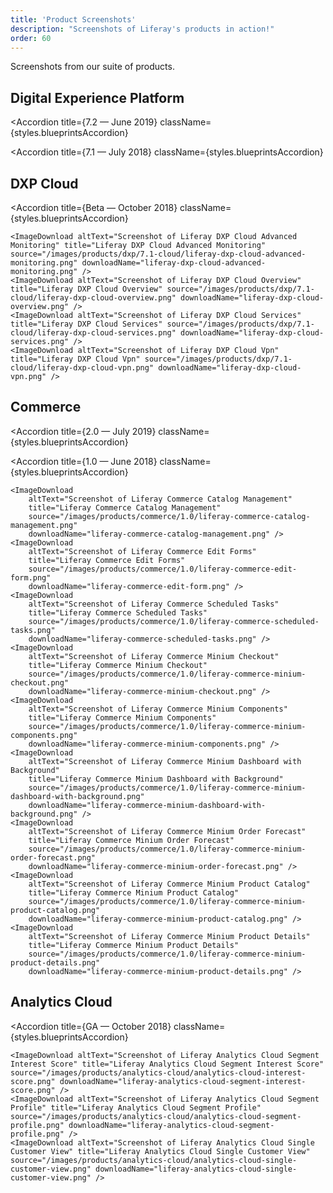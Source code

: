 ```yaml
---
title: 'Product Screenshots'
description: "Screenshots of Liferay's products in action!"
order: 60
---
```



Screenshots from our suite of products.

## Digital Experience Platform
<Accordion
	title={<Heading level={3}>7.2 — June 2019</Heading>}
	className={styles.blueprintsAccordion}
>
<ImageDownload 
    altText="Collaboration Social Blogs" 
    title="Collaboration Social Blogs" 
    source="/images/products/dxp/7.2/collaboration_social_blogs.png" 
    downloadName="collaboration_social_blogs.png" 
    />
<ImageDownload 
    altText="Collaboration Social Message Boards" 
    title="Collaboration Social Message Boards" 
    source="/images/products/dxp/7.2/collaboration_social_message_boards.png" 
    downloadName="collaboration_social_message_boards.png" 
    />
<ImageDownload 
    altText="Connected Experiences Travel Blog" 
    title="Connected Experiences Travel Blog" 
    source="/images/products/dxp/7.2/connected_experiences_travel_blog.jpg" 
    downloadName="connected_experiences_travel_blog.jpg" 
    />
<ImageDownload 
    altText="Connected Systems Site Administration" 
    title="Connected Systems Site Administration" 
    source="/images/products/dxp/7.2/connected_systems_site_administration.png" 
    downloadName="connected_systems_site_administration.png" 
    />
<ImageDownload 
    altText="Content Management Content Sets" 
    title="Content Management Content Sets" 
    source="/images/products/dxp/7.2/content_management_content_sets.png" 
    downloadName="content_management_content_sets.png" 
    />
<ImageDownload 
    altText="Content Management Enterprise Dam" 
    title="Content Management Enterprise Dam" 
    source="/images/products/dxp/7.2/content_management_enterprise_DAM.png" 
    downloadName="content_management_enterprise_DAM.png" 
    />
<ImageDownload 
    altText="Content Management Structured Content" 
    title="Content Management Structured Content" 
    source="/images/products/dxp/7.2/content_management_structured_content.png" 
    downloadName="content_management_structured_content.png" 
    />
<ImageDownload 
    altText="Experience Management Fragments" 
    title="Experience Management Fragments" 
    source="/images/products/dxp/7.2/experience_management_fragments.png" 
    downloadName="experience_management_fragments.png" 
    />
<ImageDownload 
    altText="Extend Digital Transformation Beyond Marketing" 
    title="Extend Digital Transformation Beyond Marketing" 
    source="/images/products/dxp/7.2/extend_digital_transformation_beyond_marketing.png" 
    downloadName="extend_digital_transformation_beyond_marketing.png" 
    />
<ImageDownload 
    altText="Forms Data Provider" 
    title="Forms Data Provider" 
    source="/images/products/dxp/7.2/forms_data_provider.png" 
    downloadName="forms_data_provider.png" 
    />
<ImageDownload 
    altText="Forms Forms Structure" 
    title="Forms Forms Structure" 
    source="/images/products/dxp/7.2/forms_forms_structure.png" 
    downloadName="forms_forms_structure.png" 
    />
<ImageDownload 
    altText="Forms Multi Language Support" 
    title="Forms Multi Language Support" 
    source="/images/products/dxp/7.2/forms_multi_language_support.png" 
    downloadName="forms_multi_language_support.png" 
    />
<ImageDownload 
    altText="Forms Workflow" 
    title="Forms Workflow" 
    source="/images/products/dxp/7.2/forms_workflow.png" 
    downloadName="forms_workflow.png" 
    />
<ImageDownload 
    altText="Identity Management Personal Data Erasure" 
    title="Identity Management Personal Data Erasure" 
    source="/images/products/dxp/7.2/identity_management_personal_data_erasure.png" 
    downloadName="identity_management_personal_data_erasure.png" 
    />
<ImageDownload 
    altText="Identity Management Service Access Policies" 
    title="Identity Management Service Access Policies" 
    source="/images/products/dxp/7.2/identity_management_service_access_policies.png" 
    downloadName="identity_management_service_access_policies.png" 
    />
<ImageDownload 
    altText="Identity Management Site Roles" 
    title="Identity Management Site Roles" 
    source="/images/products/dxp/7.2/identity_management_site_roles.png" 
    downloadName="identity_management_site_roles.png" 
    />
<ImageDownload 
    altText="Personalize Experiences Travel Blog Site" 
    title="Personalize Experiences Travel Blog Site" 
    source="/images/products/dxp/7.2/personalize_experiences_travel_blog_site.jpg" 
    downloadName="personalize_experiences_travel_blog_site.jpg" 
    />
<ImageDownload 
    altText="Personalize Experiences Travel Blog Site 2" 
    title="Personalize Experiences Travel Blog Site 2" 
    source="/images/products/dxp/7.2/personalize_experiences_travel_blog_site_2.jpg" 
    downloadName="personalize_experiences_travel_blog_site_2.jpg" 
    />
<ImageDownload 
    altText="Platform Services Custom Fields" 
    title="Platform Services Custom Fields" 
    source="/images/products/dxp/7.2/platform_services_custom_fields.png" 
    downloadName="platform_services_custom_fields.png" 
    />
<ImageDownload 
    altText="Platform Services Search Administration" 
    title="Platform Services Search Administration" 
    source="/images/products/dxp/7.2/platform_services_search_administration.png" 
    downloadName="platform_services_search_administration.png" 
    />
<ImageDownload 
    altText="Platform Services Server Administration" 
    title="Platform Services Server Administration" 
    source="/images/products/dxp/7.2/platform_services_server_administration.png" 
    downloadName="platform_services_server_administration.png" 
    />
<ImageDownload 
    altText="Platform Services Site Administration" 
    title="Platform Services Site Administration" 
    source="/images/products/dxp/7.2/platform_services_site_administration.png" 
    downloadName="platform_services_site_administration.png" 
    />
<ImageDownload 
    altText="Segmentation Experiences" 
    title="Segmentation Experiences" 
    source="/images/products/dxp/7.2/segmentation_experiences.jpg" 
    downloadName="segmentation_experiences.jpg" 
    />
<ImageDownload 
    altText="Segmentation Rule Builder" 
    title="Segmentation Rule Builder" 
    source="/images/products/dxp/7.2/segmentation_rule_builder.png" 
    downloadName="segmentation_rule_builder.png" 
    />
</Accordion>
<Accordion
title={<Heading level={3}>7.1 — July 2018</Heading>}
className={styles.blueprintsAccordion}
>
<ImageDownload 
    altText="Screenshot of Liferay DXP Collaboration" 
    title="Liferay DXP Collaboration" 
    source="/images/products/dxp/7.1/liferay-dxp-collaboration.jpg" 
    downloadName="liferay-dxp-collaboration.jpg" 
    />
<ImageDownload 
    altText="Screenshot of Liferay DXP Content Management" 
    title="Liferay DXP Content Management" 
    source="/images/products/dxp/7.1/liferay-dxp-content-management.jpg" 
    downloadName="liferay-dxp-content-management.jpg" 
    />
<ImageDownload 
    altText="Screenshot of Liferay DXP Dam Efss" 
    title="Liferay DXP Dam Efss" 
    source="/images/products/dxp/7.1/liferay-dxp-dam-efss.jpg" 
    downloadName="liferay-dxp-dam-efss.jpg" 
    />
<ImageDownload 
    altText="Screenshot of Liferay DXP Developer Tools" 
    title="Liferay DXP Developer Tools" 
    source="/images/products/dxp/7.1/liferay-dxp-developer-tools.jpg" 
    downloadName="liferay-dxp-developer-tools.jpg" 
    />
<ImageDownload 
    altText="Screenshot of Liferay DXP Forms Business Automation" 
    title="Liferay DXP Forms Business Automation" 
    source="/images/products/dxp/7.1/liferay-dxp-forms-business-automation.png" 
    downloadName="liferay-dxp-forms-business-automation.png" 
    />
<ImageDownload 
    altText="Screenshot of Liferay DXP Horizontal Portal" 
    title="Liferay DXP Horizontal Portal" 
    source="/images/products/dxp/7.1/liferay-dxp-horizontal-portal.jpg" 
    downloadName="liferay-dxp-horizontal-portal.jpg" 
    />
<ImageDownload 
    altText="Screenshot of Liferay DXP Mobile Experience" 
    title="Liferay DXP Mobile Experience" 
    source="/images/products/dxp/7.1/liferay-dxp-mobile-experience.png" 
    downloadName="liferay-dxp-mobile-experience.png" 
    />
</Accordion>

## DXP Cloud
<Accordion
	title={<Heading level={3}>Beta — October 2018</Heading>}
	className={styles.blueprintsAccordion}
>
    <ImageDownload altText="Screenshot of Liferay DXP Cloud Advanced Monitoring" title="Liferay DXP Cloud Advanced Monitoring" source="/images/products/dxp/7.1-cloud/liferay-dxp-cloud-advanced-monitoring.png" downloadName="liferay-dxp-cloud-advanced-monitoring.png" />
    <ImageDownload altText="Screenshot of Liferay DXP Cloud Overview" title="Liferay DXP Cloud Overview" source="/images/products/dxp/7.1-cloud/liferay-dxp-cloud-overview.png" downloadName="liferay-dxp-cloud-overview.png" />
    <ImageDownload altText="Screenshot of Liferay DXP Cloud Services" title="Liferay DXP Cloud Services" source="/images/products/dxp/7.1-cloud/liferay-dxp-cloud-services.png" downloadName="liferay-dxp-cloud-services.png" />
    <ImageDownload altText="Screenshot of Liferay DXP Cloud Vpn" title="Liferay DXP Cloud Vpn" source="/images/products/dxp/7.1-cloud/liferay-dxp-cloud-vpn.png" downloadName="liferay-dxp-cloud-vpn.png" />
</Accordion>

## Commerce
<Accordion
	title={<Heading level={3}>2.0 — July 2019</Heading>}
	className={styles.blueprintsAccordion}
>

<ImageDownload
    altText="Screenshot of Catalog And Product Browsing"
    title="Catalog And Product Browsing"
    source="/images/products/commerce/2.0/catalog-and-product-browsing.png"
    downloadName="liferay-commerce-Catalog And Product Browsing.png" />

<ImageDownload
    altText="Screenshot of Catalog Management"
    title="Catalog Management"
    source="/images/products/commerce/2.0/catalog-management.png"
    downloadName="liferay-commerce-Catalog Management.png" />

<ImageDownload
    altText="Screenshot of Checkout"
    title="Checkout"
    source="/images/products/commerce/2.0/checkout.png"
    downloadName="liferay-commerce-Checkout.png" />

<ImageDownload
    altText="Screenshot of Know When To Act"
    title="Know When To Act"
    source="/images/products/commerce/2.0/know-when-to-act.png"
    downloadName="liferay-commerce-Know When To Act.png" />

<ImageDownload
    altText="Screenshot of Modern Digital Experience Management"
    title="Modern Digital Experience Management"
    source="/images/products/commerce/2.0/modern-digital-experience-management.png"
    downloadName="liferay-commerce-Modern Digital Experience Management.png" />

<ImageDownload
    altText="Screenshot of Order Management"
    title="Order Management"
    source="/images/products/commerce/2.0/order-management.png"
    downloadName="liferay-commerce-Order Management.png" />

<ImageDownload
    altText="Screenshot of Rich Product Education"
    title="Rich Product Education"
    source="/images/products/commerce/2.0/rich-product-education.png"
    downloadName="liferay-commerce-Rich Product Education.png" />

<ImageDownload
    altText="Screenshot of See Exactly What Customers See"
    title="See Exactly What Customers See"
    source="/images/products/commerce/2.0/see-exactly-what-customers-see.png"
    downloadName="liferay-commerce-See Exactly What Customers See.png" />

<ImageDownload
    altText="Screenshot of Support For Global Sites"
    title="Support For Global Sites"
    source="/images/products/commerce/2.0/support-for-global-sites.png"
    downloadName="liferay-commerce-Support For Global Sites.png" />
</Accordion>

<Accordion
	title={<Heading level={3}>1.0 — June 2018</Heading>}
	className={styles.blueprintsAccordion}
>
    <ImageDownload
        altText="Screenshot of Liferay Commerce Catalog Management"
        title="Liferay Commerce Catalog Management"
        source="/images/products/commerce/1.0/liferay-commerce-catalog-management.png"
        downloadName="liferay-commerce-catalog-management.png" />
    <ImageDownload
        altText="Screenshot of Liferay Commerce Edit Forms"
        title="Liferay Commerce Edit Forms"
        source="/images/products/commerce/1.0/liferay-commerce-edit-form.png"
        downloadName="liferay-commerce-edit-form.png" />
    <ImageDownload
        altText="Screenshot of Liferay Commerce Scheduled Tasks"
        title="Liferay Commerce Scheduled Tasks"
        source="/images/products/commerce/1.0/liferay-commerce-scheduled-tasks.png"
        downloadName="liferay-commerce-scheduled-tasks.png" />
    <ImageDownload
        altText="Screenshot of Liferay Commerce Minium Checkout"
        title="Liferay Commerce Minium Checkout"
        source="/images/products/commerce/1.0/liferay-commerce-minium-checkout.png"
        downloadName="liferay-commerce-minium-checkout.png" />
    <ImageDownload 
        altText="Screenshot of Liferay Commerce Minium Components"
        title="Liferay Commerce Minium Components"
        source="/images/products/commerce/1.0/liferay-commerce-minium-components.png"
        downloadName="liferay-commerce-minium-components.png" />
    <ImageDownload 
        altText="Screenshot of Liferay Commerce Minium Dashboard with Background"
        title="Liferay Commerce Minium Dashboard with Background"
        source="/images/products/commerce/1.0/liferay-commerce-minium-dashboard-with-background.png"
        downloadName="liferay-commerce-minium-dashboard-with-background.png" />
    <ImageDownload 
        altText="Screenshot of Liferay Commerce Minium Order Forecast"
        title="Liferay Commerce Minium Order Forecast"
        source="/images/products/commerce/1.0/liferay-commerce-minium-order-forecast.png"
        downloadName="liferay-commerce-minium-order-forecast.png" />
    <ImageDownload 
        altText="Screenshot of Liferay Commerce Minium Product Catalog"
        title="Liferay Commerce Minium Product Catalog"
        source="/images/products/commerce/1.0/liferay-commerce-minium-product-catalog.png"
        downloadName="liferay-commerce-minium-product-catalog.png" />
    <ImageDownload 
        altText="Screenshot of Liferay Commerce Minium Product Details"
        title="Liferay Commerce Minium Product Details"
        source="/images/products/commerce/1.0/liferay-commerce-minium-product-details.png"
        downloadName="liferay-commerce-minium-product-details.png" />
</Accordion> 

## Analytics Cloud
<Accordion
	title={<Heading level={3}>GA — October 2018</Heading>}
	className={styles.blueprintsAccordion}
>
    <ImageDownload altText="Screenshot of Liferay Analytics Cloud Segment Interest Score" title="Liferay Analytics Cloud Segment Interest Score" source="/images/products/analytics-cloud/analytics-cloud-interest-score.png" downloadName="liferay-analytics-cloud-segment-interest-score.png" />
    <ImageDownload altText="Screenshot of Liferay Analytics Cloud Segment Profile" title="Liferay Analytics Cloud Segment Profile" source="/images/products/analytics-cloud/analytics-cloud-segment-profile.png" downloadName="liferay-analytics-cloud-segment-profile.png" />
    <ImageDownload altText="Screenshot of Liferay Analytics Cloud Single Customer View" title="Liferay Analytics Cloud Single Customer View" source="/images/products/analytics-cloud/analytics-cloud-single-customer-view.png" downloadName="liferay-analytics-cloud-single-customer-view.png" />
</Accordion>